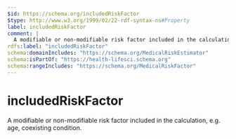 ```yaml
---
$id: https://schema.org/includedRiskFactor
$type: http://www.w3.org/1999/02/22-rdf-syntax-ns#Property
label: includedRiskFactor
comment: |
  A modifiable or non-modifiable risk factor included in the calculation, e.g. age, coexisting condition.
rdfs:label: "includedRiskFactor"
schema:domainIncludes: "https://schema.org/MedicalRiskEstimator"
schema:isPartOf: "https://health-lifesci.schema.org"
schema:rangeIncludes: "https://schema.org/MedicalRiskFactor"
---
```


# includedRiskFactor

A modifiable or non-modifiable risk factor included in the calculation, e.g. age, coexisting condition.

